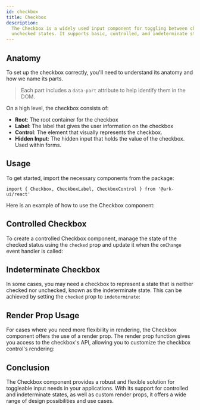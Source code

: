 ```yaml
---
id: checkbox
title: Checkbox
description:
  The Checkbox is a widely used input component for toggling between checked and
  unchecked states. It supports basic, controlled, and indeterminate states.
---
```



## Anatomy

To set up the checkbox correctly, you'll need to understand its anatomy and how
we name its parts.

> Each part includes a `data-part` attribute to help identify them in the DOM.

<Anatomy id="checkbox" />

On a high level, the checkbox consists of:

- **Root**: The root container for the checkbox
- **Label**: The label that gives the user information on the checkbox
- **Control**: The element that visually represents the checkbox.
- **Hidden Input**: The hidden input that holds the value of the checkbox. Used
  within forms.

## Usage

To get started, import the necessary components from the package:

```tsx
import { Checkbox, CheckboxLabel, CheckboxControl } from '@ark-ui/react'
```

Here is an example of how to use the Checkbox component:

<Story id="Basic" />

## Controlled Checkbox

To create a controlled Checkbox component, manage the state of the checked
status using the `checked` prop and update it when the `onChange` event handler
is called:

<Story id="Controlled" />

## Indeterminate Checkbox

In some cases, you may need a checkbox to represent a state that is neither
checked nor unchecked, known as the indeterminate state. This can be achieved by
setting the `checked` prop to `indeterminate`:

<Story id="Indeterminate" />

## Render Prop Usage

For cases where you need more flexibility in rendering, the Checkbox component
offers the use of a render prop. The render prop function gives you access to
the checkbox's API, allowing you to customize the checkbox control's rendering:

<Story id="RenderProp" />

## Conclusion

The Checkbox component provides a robust and flexible solution for toggleable
input needs in your applications. With its support for controlled and
indeterminate states, as well as custom render props, it offers a wide range of
design possibilities and use cases.
